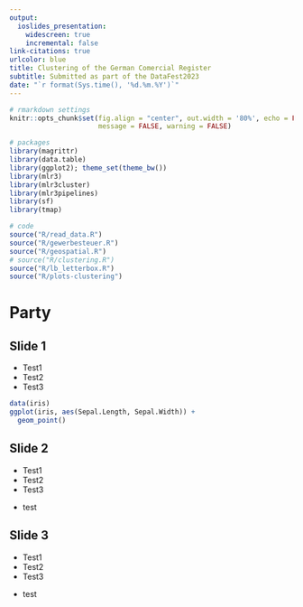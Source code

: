 ```yaml
---
output:
  ioslides_presentation:
    widescreen: true
    incremental: false
link-citations: true
urlcolor: blue
title: Clustering of the German Comercial Register
subtitle: Submitted as part of the DataFest2023
date: "`r format(Sys.time(), '%d.%m.%Y')`"
---
```


<style>
.build > * {
    -webkit-transition: opacity 0ms ease-in-out;
    -webkit-transition-delay: 0ms;
    -moz-transition: opacity 0ms ease-in-out 0ms;
    -o-transition: opacity 0ms ease-in-out 0ms;
    transition: opacity 0ms ease-in-out 0ms;
}
slides > slide.title-slide hgroup h1,
slides > slide.title-slide hgroup h2,
slides > slide.title-slide p,
slides > slide,
slides > slide hgroup h2 {
    color: black;
}
slides > slide.dark hgroup h2 {
    color: black;
    font-size: 72px;
    letter-spacing: 10;
}
table {
    caption-side: bottom
}
slides > slide:not(.nobackground):after {
  content: '';
}
</style>


```r
# rmarkdown settings
knitr::opts_chunk$set(fig.align = "center", out.width = '80%', echo = FALSE, cache = FALSE,
                      message = FALSE, warning = FALSE)

# packages
library(magrittr)
library(data.table)
library(ggplot2); theme_set(theme_bw())
library(mlr3)
library(mlr3cluster)
library(mlr3pipelines)
library(sf)
library(tmap)

# code
source("R/read_data.R")
source("R/gewerbesteuer.R")
source("R/geospatial.R")
# source("R/clustering.R")
source("R/lb_letterbox.R")
source("R/plots-clustering")
```

# Party

## Slide 1

<div class="notes">
* Test1
* Test2
* Test3
</div>

```r
data(iris)
ggplot(iris, aes(Sepal.Length, Sepal.Width)) +
  geom_point()
```

## Slide 2

<div class="notes">
* Test1
* Test2
* Test3
</div>

* test

## Slide 3

<div class="notes">
* Test1
* Test2
* Test3
</div>

* test

